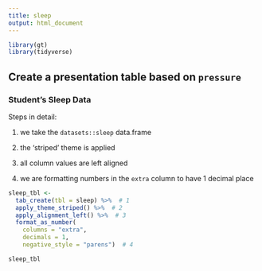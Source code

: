 ```yaml
---
title: sleep
output: html_document
---
```


```r
library(gt)
library(tidyverse)
```


## Create a presentation table based on `pressure`

### Student's Sleep Data

Steps in detail:

 1. we take the `datasets::sleep` data.frame

 2. the 'striped' theme is applied

 3. all column values are left aligned

 4. we are formatting numbers in the `extra` column to have 1 decimal place
 
```r
sleep_tbl <-
  tab_create(tbl = sleep) %>%  # 1
  apply_theme_striped() %>%  # 2
  apply_alignment_left() %>%  # 3
  format_as_number(
    columns = "extra",
    decimals = 1,
    negative_style = "parens")  # 4
```
 
```r
sleep_tbl
```
